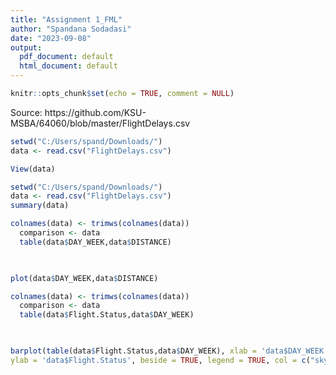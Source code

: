 ---
title: "Assignment 1_FML"
author: "Spandana Sodadasi"
date: "2023-09-08"
output:
  pdf_document: default
  html_document: default
---

```{r setup, include=TRUE}
knitr::opts_chunk$set(echo = TRUE, comment = NULL)
```


Source: https://github.com/KSU-MSBA/64060/blob/master/FlightDelays.csv

```{r}
setwd("C:/Users/spand/Downloads/")
data <- read.csv("FlightDelays.csv")

View(data)

```

```{r}
setwd("C:/Users/spand/Downloads/")
data <- read.csv("FlightDelays.csv")
summary(data)

```

```{r}

colnames(data) <- trimws(colnames(data))
  comparison <- data
  table(data$DAY_WEEK,data$DISTANCE)

  
```



```{r}
plot(data$DAY_WEEK,data$DISTANCE)
```



```{r}

colnames(data) <- trimws(colnames(data))
  comparison <- data
  table(data$Flight.Status,data$DAY_WEEK)

  
```


```{r}
  

barplot(table(data$Flight.Status,data$DAY_WEEK), xlab = 'data$DAY_WEEK',
ylab = 'data$Flight.Status', beside = TRUE, legend = TRUE, col = c("skyblue", "pink"))


```
